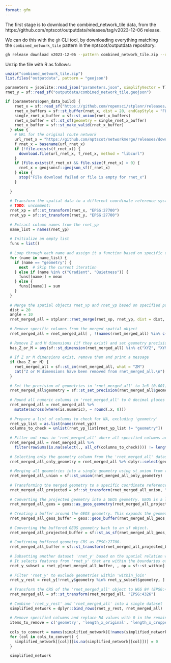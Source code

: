 ```yaml
---
format: gfm
---
```


The first stage is to download the combined_network_tile data, from the https://github.com/nptscot/outputdata/releases/tag/v2023-12-06 release.

We can do this with the `gh` CLI tool, by downloading everything matching the `combined_network_tile` pattern in the nptscot/outputdata repository:

```bash
gh release download v2023-12-06 --pattern combined_network_tile.zip --repo nptscot/outputdata
```

Unzip the file with R as follows:

```r
unzip("combined_network_tile.zip")
list.files("outputdata", pattern = "geojson")
```

```r
parameters = jsonlite::read_json("parameters.json", simplifyVector = T)
rnet_y = sf::read_sf("outputdata/combined_network_tile.geojson")
```

```r
if (parameters$open_data_build) {
    rnet_x = sf::read_sf("https://github.com/ropensci/stplanr/releases/download/v1.0.2/rnet_x_ed.geojson")
    rnet_x_buffers = sf::st_buffer(rnet_x, dist = 20, endCapStyle = "FLAT")
    single_rnet_x_buffer = sf::st_union(rnet_x_buffers)
    rnet_x_buffer = sf::st_sf(geometry = single_rnet_x_buffer)
    rnet_x_buffer = sf::st_make_valid(rnet_x_buffer)
  } else {
    # URL for the original route network
    url_rnet_x = "https://github.com/nptscot/networkmerge/releases/download/v0.1/OS_Scotland_Network.geojson"
    f_rnet_x = basename(url_rnet_x)
    if (!file.exists(f_rnet_x)) {
      download.file(url_rnet_x, f_rnet_x, method = "libcurl")
    }
    if (file.exists(f_rnet_x) && file.size(f_rnet_x) > 0) {
      rnet_x = geojsonsf::geojson_sf(f_rnet_x)
    } else {
      stop("File download failed or file is empty for rnet_x")
    }
    
  }
  
  # Transform the spatial data to a different coordinate reference system (EPSG:27700)
  # TODO: uncomment:
  rnet_xp = sf::st_transform(rnet_x, "EPSG:27700")
  rnet_yp = sf::st_transform(rnet_y, "EPSG:27700")
  
  # Extract column names from the rnet_yp
  name_list = names(rnet_yp)
  
  # Initialize an empty list
  funs = list()
  
  # Loop through each name and assign it a function based on specific conditions
  for (name in name_list) {
    if (name == "geometry") {
      next  # Skip the current iteration
    } else if (name %in% c("Gradient", "Quietness")) {
      funs[[name]] = mean
    } else {
      funs[[name]] = sum
    }
  }
  
  # Merge the spatial objects rnet_xp and rnet_yp based on specified parameters
  dist = 20
  angle = 10
  rnet_merged_all = stplanr::rnet_merge(rnet_xp, rnet_yp, dist = dist, segment_length = 10, funs = funs, max_angle_diff = 20)  #
  
  # Remove specific columns from the merged spatial object
  rnet_merged_all = rnet_merged_all[ , !(names(rnet_merged_all) %in% c('identifier','length_x'))]
  
  # Remove Z and M dimensions (if they exist) and set geometry precision
  has_Z_or_M = any(sf::st_dimension(rnet_merged_all) %in% c("XYZ", "XYM", "XYZM"))
  
  # If Z or M dimensions exist, remove them and print a message
  if (has_Z_or_M) {
    rnet_merged_all = sf::st_zm(rnet_merged_all, what = "ZM")
    cat("Z or M dimensions have been removed from rnet_merged_all.\n")
  }
  
  # Set the precision of geometries in 'rnet_merged_all' to 1e3 (0.001)
  rnet_merged_all$geometry = sf::st_set_precision(rnet_merged_all$geometry, 1e3)
  
  # Round all numeric columns in 'rnet_merged_all' to 0 decimal places
  rnet_merged_all = rnet_merged_all %>%
    mutate(across(where(is.numeric), ~ round(.x, 0)))
  
  # Prepare a list of columns to check for NA, excluding 'geometry'
  rnet_yp_list = as.list(names(rnet_yp))
  columns_to_check = unlist(rnet_yp_list[rnet_yp_list != "geometry"])
  
  # Filter out rows in 'rnet_merged_all' where all specified columns are NA
  rnet_merged_all = rnet_merged_all %>%
    filter(rowSums(is.na(select(., all_of(columns_to_check)))) != length(columns_to_check))
  
  # Selecting only the geometry column from the 'rnet_merged_all' dataset.
  rnet_merged_all_only_geometry = rnet_merged_all %>% dplyr::select(geometry)
  
  # Merging all geometries into a single geometry using st_union from the sf package.
  rnet_merged_all_union = sf::st_union(rnet_merged_all_only_geometry)
  
  # Transforming the merged geometry to a specific coordinate reference system (CRS), EPSG:27700.
  rnet_merged_all_projected = sf::st_transform(rnet_merged_all_union, "EPSG:27700")
  
  # Converting the projected geometry into a GEOS geometry. GEOS is a library used for spatial operations.
  rnet_merged_all_geos = geos::as_geos_geometry(rnet_merged_all_projected)
  
  # Creating a buffer around the GEOS geometry. This expands the geometry by a specified distance (in meters).
  rnet_merged_all_geos_buffer = geos::geos_buffer(rnet_merged_all_geos, distance = 30)
  
  # Converting the buffered GEOS geometry back to an sf object.
  rnet_merged_all_projected_buffer = sf::st_as_sf(rnet_merged_all_geos_buffer)
  
  # Confirming buffered geometry CRS as EPSG:27700.
  rnet_merged_all_buffer = sf::st_transform(rnet_merged_all_projected_buffer, "EPSG:4326")
  
  # Subsetting another dataset 'rnet_y' based on the spatial relation with 'rnet_merged_all_buffer'.
  # It selects features from 'rnet_y' that are within the boundaries of 'rnet_merged_all_buffer'.
  rnet_y_subset = rnet_y[rnet_merged_all_buffer, , op = sf::st_within]
  
  # Filter 'rnet_y' to exclude geometries within 'within_join'
  rnet_y_rest = rnet_y[!rnet_y$geometry %in% rnet_y_subset$geometry, ]
  
  # Transform the CRS of the 'rnet_merged_all' object to WGS 84 (EPSG:4326)
  rnet_merged_all = sf::st_transform(rnet_merged_all, "EPSG:4326")
  
  # Combine 'rnet_y_rest' and 'rnet_merged_all' into a single dataset
  simplified_network = dplyr::bind_rows(rnet_y_rest, rnet_merged_all)
  
  # Remove specified columns and replace NA values with 0 in the remaining columns
  items_to_remove = c('geometry', 'length_x_original', 'length_x_cropped')
  
  cols_to_convert = names(simplified_network)[!names(simplified_network) %in% items_to_remove]
  for (col in cols_to_convert) {
    simplified_network[[col]][is.na(simplified_network[[col]])] = 0
  }
  
  simplified_network
```
